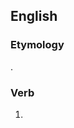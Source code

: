 ==English==

===Etymology===
{{suffix|en|drink|est}}.

===Verb===
{{head|en|verb form}}

# {{en-archaic second-person singular of|drink|lang=en}}